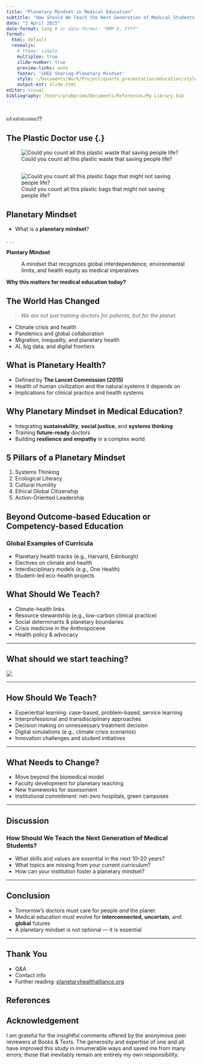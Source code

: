 ```yaml
---
title: "Planetary Mindset in Medical Education"
subtitle: "How Should We Teach the Next Generation of Medical Students?"
date: "2 April 2025"
date-format: long # or date-format: "MMM D, YYYY"
format:
  html: default
  revealjs:
    # theme: simple
    multiplex: true
    slide-number: true
    preview-links: auto
    footer: 'SHEE Sharing-Planetary Mindset'
    style: ~/Documents/Work/Project/quarto_presentation/education/styles.css
    output-ext: slide.html
editor: visual
bibliography: /Users/prabprime/Documents/References/My Library.bib
---
```


## 

::: {.callout-warning title="Think Again"}
แล้วเต่าทะเลหละ!?
:::

## The Plastic Doctor use {.}

![Could you count all this plastic waste that saving people life?](https://pubs.acs.org/cms/10.1021/es504719g/asset/images/medium/es-2014-04719g_0005.gif){#fig-OR-medical-waste}

## 

![Could you count all this plastic bags that might not saving people life?](https://f.ptcdn.info/327/040/000/o2yd9tdjxjl5wGNlu3p-o.jpg){#fig-Pharma-medical-waste}

## Planetary Mindset

-   What is a **planetary mindset**?

. . .

**Plantary Mindset**

:   A mindset that recognizes global interdependence, environmental limits, and health equity as medical imperatives

[**Why this matters for medical education today?**]{.fragment .fade-in}

## The World Has Changed

> *We are not just training doctors for patients, but for the planet.*

::: incremental
-   Climate crisis and health\
-   Pandemics and global collaboration\
-   Migration, inequality, and planetary health\
-   AI, big data, and digital frontiers
:::

## What is Planetary Health?

-   Defined by **The Lancet Commission (2015)**\
-   Health of human civilization and the natural systems it depends on\
-   Implications for clinical practice and health systems

## Why Planetary Mindset in Medical Education?

::: incremental
-   Integrating **sustainability**, **social justice**, and **systems thinking**\
-   Training **future-ready** doctors\
-   Building **resilience and empathy** in a complex world
:::

## 5 Pillars of a Planetary Mindset

::: incremental
1.  Systems Thinking\
2.  Ecological Literacy\
3.  Cultural Humility\
4.  Ethical Global Citizenship\
5.  Action-Oriented Leadership
:::

## Beyond Outcome-based Education or Competency-based Education

### Global Examples of Curricula

-   Planetary health tracks (e.g., Harvard, Edinburgh)\
-   Electives on climate and health\
-   Interdisciplinary models (e.g., One Health)\
-   Student-led eco-health projects

## What Should We Teach?

-   Climate-health links\
-   Resource stewardship (e.g., low-carbon clinical practice)\
-   Social determinants & planetary boundaries\
-   Crisis medicine in the Anthropocene\
-   Health policy & advocacy

------------------------------------------------------------------------

## What should we start teaching?

![](https://media.licdn.com/dms/image/v2/D5622AQH9Rs_5ykwj5A/feedshare-shrink_800/feedshare-shrink_800/0/1713529918776?e=2147483647&v=beta&t=EZaks4cv20yRmbI8fMorHrdmTffYaTTi7H4ROUmj2WI)

------------------------------------------------------------------------

## How Should We Teach?

-   Experiential learning: case-based, problem-based, service learning\
-   Interprofessional and transdisciplinary approaches\
-   Decision making on unnessessary treatment decision
-   Digital simulations (e.g., climate crisis scenarios)\
-   Innovation challenges and student initiatives

------------------------------------------------------------------------

## What Needs to Change?

-   Move beyond the biomedical model\
-   Faculty development for planetary teaching\
-   New frameworks for assessment\
-   Institutional commitment: net-zero hospitals, green campuses

------------------------------------------------------------------------

## Discussion

### How Should We Teach the Next Generation of Medical Students?

-   What skills and values are essential in the next [10–20]{.fragment .strike} years?
-   [What topics are missing from your current curriculum?]{.fragment .blur .fade-in}
-   [How can your institution foster a planetary mindset?]{.fragment .blur .fade-in}

------------------------------------------------------------------------

## Conclusion

-   Tomorrow's doctors must care for people *and* the planet\
-   Medical education must evolve for **interconnected**, **uncertain**, and **global** futures\
-   A planetary mindset is not optional — it is essential

------------------------------------------------------------------------

## Thank You

-   Q&A\
-   Contact info\
-   Further reading: [planetaryhealthalliance.org](https://www.planetaryhealthalliance.org)

## References

::: {#refs}
:::

## Acknowledgement {.appendix}

I am grateful for the insightful comments offered by the anonymous peer reviewers at Books & Texts. The generosity and expertise of one and all have improved this study in innumerable ways and saved me from many errors; those that inevitably remain are entirely my own responsibility.
